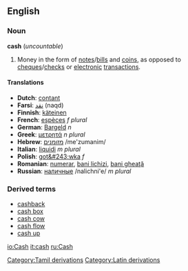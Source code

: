 ==English==
===Noun===
'''cash''' (''uncountable'')

#Money in the form of [[note]]s/[[bill]]s and [[coin]]s, as opposed to [[cheque]]s/[[check]]s or [[electronic]] [[transaction]]s.

====Translations====
*'''Dutch''': [[contant]]
*'''Farsi''': [[نقد]] (naqd)
*'''Finnish''': [[käteinen]]
*'''French''': [[espèces]] ''f plural''
*'''German''': [[Bargeld]] ''n''
*'''Greek''': [[μετρητά]] ''n plural''
*'''Hebrew''': [[:he:מזומנים|מזומנים]] /me'zumanim/
*'''Italian''': [[liquidi]] ''m plural''
*'''Polish''': [[got&#243;wka]] ''f''
*'''Romanian''': [[numerar]], [[bani lichizi]], [[bani gheaţă]]
*'''Russian''': [[:ru:наличные|наличные]] /nalichni'e/ ''m plural''

===Derived terms===
*[[cashback]]
*[[cash box]]
*[[cash cow]]
*[[cash flow]]
*[[cash up]]

[[Category:Tamil derivations]]
[[Category:Latin derivations]]

[[io:Cash]]
[[it:cash]]
[[ru:Cash]]